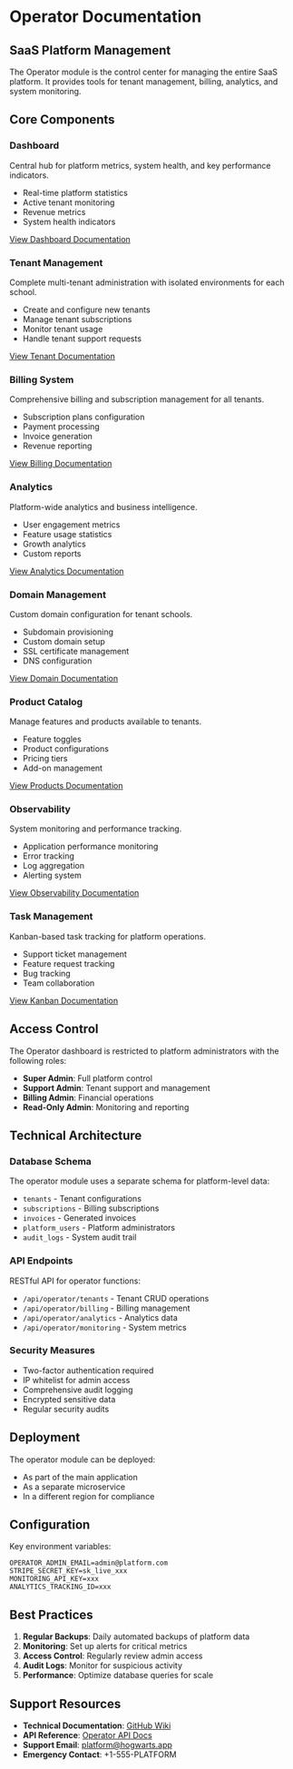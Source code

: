 # Operator Documentation

## SaaS Platform Management

The Operator module is the control center for managing the entire SaaS platform. It provides tools for tenant management, billing, analytics, and system monitoring.

## Core Components

### Dashboard
Central hub for platform metrics, system health, and key performance indicators.

- Real-time platform statistics
- Active tenant monitoring
- Revenue metrics
- System health indicators

[View Dashboard Documentation](/docs/operator/dashboard)

### Tenant Management
Complete multi-tenant administration with isolated environments for each school.

- Create and configure new tenants
- Manage tenant subscriptions
- Monitor tenant usage
- Handle tenant support requests

[View Tenant Documentation](/docs/operator/tenants)

### Billing System
Comprehensive billing and subscription management for all tenants.

- Subscription plans configuration
- Payment processing
- Invoice generation
- Revenue reporting

[View Billing Documentation](/docs/operator/billing)

### Analytics
Platform-wide analytics and business intelligence.

- User engagement metrics
- Feature usage statistics
- Growth analytics
- Custom reports

[View Analytics Documentation](/docs/operator/analytics)

### Domain Management
Custom domain configuration for tenant schools.

- Subdomain provisioning
- Custom domain setup
- SSL certificate management
- DNS configuration

[View Domain Documentation](/docs/operator/domains)

### Product Catalog
Manage features and products available to tenants.

- Feature toggles
- Product configurations
- Pricing tiers
- Add-on management

[View Products Documentation](/docs/operator/products)

### Observability
System monitoring and performance tracking.

- Application performance monitoring
- Error tracking
- Log aggregation
- Alerting system

[View Observability Documentation](/docs/operator/observability)

### Task Management
Kanban-based task tracking for platform operations.

- Support ticket management
- Feature request tracking
- Bug tracking
- Team collaboration

[View Kanban Documentation](/docs/operator/kanban)

## Access Control

The Operator dashboard is restricted to platform administrators with the following roles:

- **Super Admin**: Full platform control
- **Support Admin**: Tenant support and management
- **Billing Admin**: Financial operations
- **Read-Only Admin**: Monitoring and reporting

## Technical Architecture

### Database Schema
The operator module uses a separate schema for platform-level data:

- `tenants` - Tenant configurations
- `subscriptions` - Billing subscriptions
- `invoices` - Generated invoices
- `platform_users` - Platform administrators
- `audit_logs` - System audit trail

### API Endpoints
RESTful API for operator functions:

- `/api/operator/tenants` - Tenant CRUD operations
- `/api/operator/billing` - Billing management
- `/api/operator/analytics` - Analytics data
- `/api/operator/monitoring` - System metrics

### Security Measures

- Two-factor authentication required
- IP whitelist for admin access
- Comprehensive audit logging
- Encrypted sensitive data
- Regular security audits

## Deployment

The operator module can be deployed:

- As part of the main application
- As a separate microservice
- In a different region for compliance

## Configuration

Key environment variables:

```env
OPERATOR_ADMIN_EMAIL=admin@platform.com
STRIPE_SECRET_KEY=sk_live_xxx
MONITORING_API_KEY=xxx
ANALYTICS_TRACKING_ID=xxx
```

## Best Practices

1. **Regular Backups**: Daily automated backups of platform data
2. **Monitoring**: Set up alerts for critical metrics
3. **Access Control**: Regularly review admin access
4. **Audit Logs**: Monitor for suspicious activity
5. **Performance**: Optimize database queries for scale

## Support Resources

- **Technical Documentation**: [GitHub Wiki](https://github.com/hogwarts/wiki)
- **API Reference**: [Operator API Docs](/docs/api/operator)
- **Support Email**: platform@hogwarts.app
- **Emergency Contact**: +1-555-PLATFORM